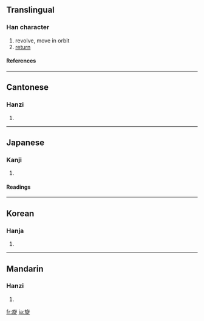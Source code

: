 ==Translingual==
===Han character===
{{Han char|rn=70|rad=方|as=07|sn=11|four=0828<sub>1</sub>|canj=卜尸人弓人 (YSONO)}}
# revolve, move in orbit
# [[return]]
====References====
{{Han ref|kx=0483.170|dkj=13656|dj=0845.120|hdz=32181.040|uh=65CB|ud=26059|bh=B1DB|bd=45531}}
----
==Cantonese==
===Hanzi===
{{yue-hanzi|jyut=|y=syun4}}
# {{defn|Cantonese}}
----

==Japanese==
===Kanji===
{{ja-kanji|grade=c|rs=方07}}
# {{defn|Japanese}} 
====Readings====
{{ja-readings|on=[[せん]] (sen)|kun=[[めぐる]] (meguru), [[ゆばり]] (yubari)}}
----
==Korean==
===Hanja===
{{ko-hanja|hangeul=선|eumhun=|rv=seon|mr=sŏn|y=sen}}
# {{defn|Korean}}
----
==Mandarin==
===Hanzi===
{{cmn-hanzi|pin=[[xuán]] ([[xuan2]])|wg=hsüan<sup>2</sup>}}
# {{defn|Mandarin}}

[[fr:旋]]
[[ja:旋]]